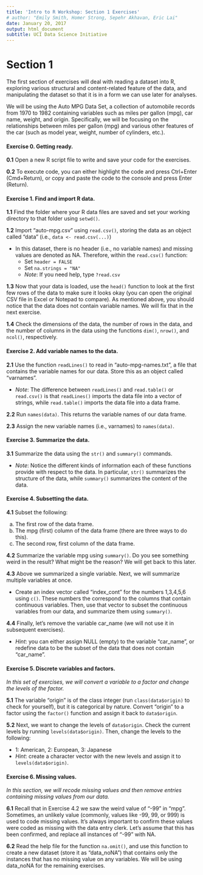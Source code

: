 ```yaml
---
title: 'Intro to R Workshop: Section 1 Exercises'
# author: "Emily Smith, Homer Strong, Sepehr Akhavan, Eric Lai"
date: January 20, 2017
output: html_document
subtitle: UCI Data Science Initiative
---
```


# **Section 1**

The first section of exercises will deal with reading a dataset into R, exploring various structural and content-related feature of the data, and manipulating the dataset so that it is in a form we can use later for analyses.

We will be using the Auto MPG Data Set, a collection of automobile records from 1970 to 1982 containing variables such as miles per gallon (mpg), car name, weight, and origin. Specifically, we will be focusing on the relationships between miles per gallon (mpg) and various other features of the car (such as model year, weight, number of cylinders, etc.). 

#### Exercise 0. Getting ready.

**0.1** Open a new R script file to write and save your code for the exercises. 

**0.2** To execute code, you can either highlight the code and press Ctrl+Enter (Cmd+Return), or copy and paste the code to the console and press Enter (Return). 

#### Exercise 1. Find and import R data.

**1.1** Find the folder where your R data files are saved and set your working directory to that folder using ```setwd()```. 


**1.2** Import "auto-mpg.csv" using ```read.csv()```, storing the data as an object called "data" (i.e., ```data <- read.csv(...)```)

* In this dataset, there is no header (i.e., no variable names) and missing values are denoted as NA. Therefore, within the ```read.csv()``` function:
    + Set ```header = FALSE```
    + Set ```na.strings = "NA"```
    + *Note*: If you need help, type ```?read.csv```

**1.3** Now that your data is loaded, use the ```head()``` function to look at the first few rows of the data to make sure it looks okay (you can open the original CSV file in Excel or Notepad to compare). As mentioned above, you should notice that the data does not contain variable names. We will fix that in the next exercise. 

**1.4** Check the dimensions of the data, the number of rows in the data, and the number of columns in the data using the functions ```dim()```, ```nrow()```, and ```ncol()```, respectively. 


#### Exercise 2. Add variable names to the data.

**2.1** Use the function ```readLines()``` to read in "auto-mpg-names.txt", a file that contains the variable names for our data. Store this as an object called "varnames".

* *Note*: The difference between ```readLines()``` and ```read.table()``` or ```read.csv()``` is that ```readLines()``` imports the data file into a vector of strings, while ```read.table()``` imports the data file into a data frame.

**2.2** Run ```names(data)```. This returns the variable names of our data frame.

**2.3** Assign the new variable names (i.e., varnames) to ```names(data)```. 


#### Exercise 3. Summarize the data. 

**3.1** Summarize the data using the ```str()``` and ```summary()``` commands.

* *Note*: Notice the different kinds of information each of these functions provide with respect to the data. In particular, ```str()``` summarizes the structure of the data, while ```summary()``` summarizes the content of the data. 


#### Exercise 4. Subsetting the data.

**4.1** Subset the following:

a. The first row of the data frame.
b. The mpg (first) column of the data frame (there are three ways to do this).
c. The second row, first column of the data frame.


**4.2** Summarize the variable mpg using ```summary()```. Do you see something weird in the result? What might be the reason? We will get back to this later.



**4.3** Above we summarized a single variable. Next, we will summarize multiple variables at once. 

* Create an index vector called "index_cont" for the numbers 1,3,4,5,6 using ```c()```. These numbers the correspond to the columns that contain continuous variables. Then, use that vector to subset the continuous variables from our data, and summarize them using ```summary()```. 


**4.4** Finally, let's remove the variable car_name (we will not use it in subsequent exercises). 

* *Hint*: you can either assign NULL (empty) to the variable "car_name", or redefine data to be the subset of the data that does not contain "car_name".


#### Exercise 5. Discrete variables and factors. 

*In this set of exercises, we will convert a variable to a factor and change the levels of the factor.*

**5.1** The variable "origin" is of the class integer (run ```class(data$origin)``` to check for yourself), but it is categorical by nature. Convert "origin" to a factor using the ```factor()``` function and assign it back to ```data$origin```. 


**5.2** Next, we want to change the levels of ```data$origin```. Check the current levels by running ```levels(data$origin)```. Then, change the levels to the following: 

* 1: American, 2: European, 3: Japanese
* *Hint*: create a character vector with the new levels and assign it to ```levels(data$origin)```. 


#### Exercise 6. Missing values. 

*In this section, we will recode missing values and then remove entries containing missing values from our data. *

**6.1** Recall that in Exercise 4.2 we saw the weird value of "-99" in "mpg". Sometimes, an unlikely value (commonly, values like -99, 99, or 999) is used to code missing values. It's always important to confirm these values were coded as missing with the data entry clerk. Let's assume that this has been confirmed, and replace all instances of "-99" with NA. 

**6.2** Read the help file for the function ```na.omit()```, and use this function to create a new dataset (store it as "data_noNA") that contains only the instances that has no missing value on any variables. We will be using data_noNA for the remaining exercises. 
